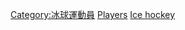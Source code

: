 {{Commonscat|Olympic ice hockey players}}

[[Category:冰球運動員|Category:冰球運動員]]
[[Category:奧林匹克運動會冰球比賽|Players]]
[[Category:冬季奧運各項目運動員|Ice hockey]]